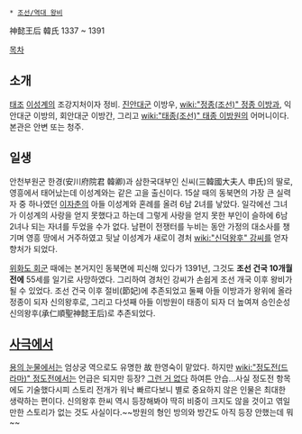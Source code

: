  * [[조선/역대 왕비]]

神懿王后 韓氏
1337 ~ 1391

[[목차]]
== 소개 ==
[[태조]] [[이성계]]의 조강지처이자 정비. [[진안대군]] 이방우, [[wiki:"정종(조선)" 정종 이방과]], 익안대군 이방의, 회안대군 이방간, 그리고 [[wiki:"태종(조선)" 태종 이방원]]의 어머니이다. 본관은 안변 또는 청주.  

== 일생 ==
안천부원군 한경(安川府院君 韓卿)과 삼한국대부인 신씨(三韓國大夫人 申氏)의 딸로, 영흥에서 태어났는데 이성계와는 같은 고을 출신이다. 15살 때의 동북면의 가장 큰 실력자 중 하나였던 [[이자춘]]의 아들 이성계와 혼례를 올려 6남 2녀를 낳았다. 일각에선 그녀가 이성계의 사랑을 얻지 못했다고 하는데 그렇게 사랑을 얻지 못한 부인이 슬하에 6남 2녀나 되는 자녀를 두었을 수가 없다. 남편이 전쟁터를 누비는 동안 가정의 대소사를 챙기며 영흥 땅에서 거주하였고 뒷날 이성계가 새로이 경처 [[wiki:"신덕왕후" 강씨]]를 얻자 향처가 되었다. 

[[위화도 회군]] 때에는 본거지인 동북면에 피신해 있다가 1391년, 그것도 '''조선 건국 10개월 전에''' 55세를 일기로 사망하였다. 그리하여 경처인 강씨가 손쉽게 조선 개국 이후 왕비가 될 수 있었다. 조선 건국 이후 절비(節妃)에 추존되었고 둘째 아들 이방과가 왕위에 올라 정종이 되자 신의왕후로, 그리고 다섯째 아들 이방원이 태종이 되자 더 높여져 승인순성신의왕후(承仁順聖神懿王后)로 추존되었다.

== [[사극]]에서 ==
[[용의 눈물]]에서는 엄상궁 역으로도 유명한 故 한영숙이 맡았다. 하지만 [[wiki:"정도전(드라마)" 정도전]]에서는 언급은 되지만 등장? [[그런 거 없다]] 하여튼 안습...사실 정도전 항목에도 기술했다시피 스토리 전개가 워낙 빠르다보니 별로 중요하지 않은 인물은 최대한 생략하는 편이다. 신의왕후 한씨 역시 등장해봐야 딱히 비중이 크지도 않을 것이고 엮일만한 스토리가 없는 것도 사실이다.~~방원의 형인 방의와 방간도 아직 등장 안했는데 뭐~~
